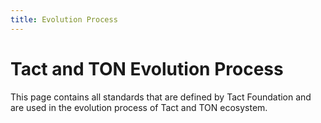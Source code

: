 ```yaml
---
title: Evolution Process
---
```


# Tact and TON Evolution Process

This page contains all standards that are defined by Tact Foundation and are used in the evolution process of Tact and TON ecosystem.